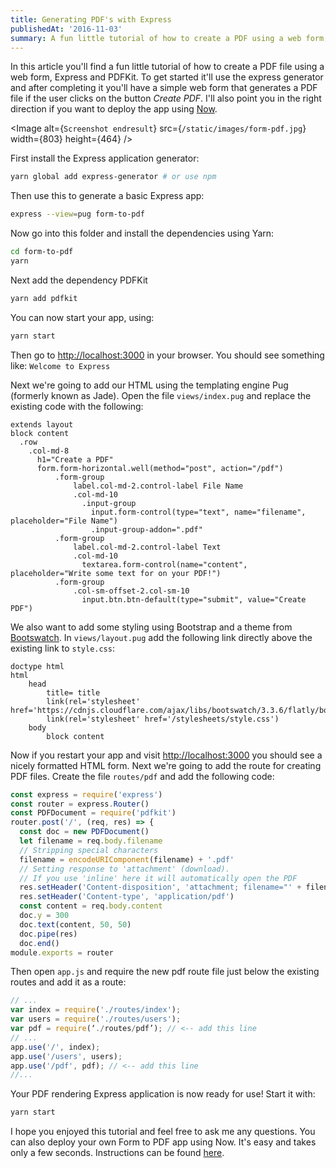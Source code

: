 ```yaml
---
title: Generating PDF's with Express
publishedAt: '2016-11-03'
summary: A fun little tutorial of how to create a PDF using a web form, Express and PDFKit
---
```


In this article you'll find a fun little tutorial of how to create a PDF file using a web form, Express and PDFKit. To get started it'll use the express generator and after completing it you'll have a simple web form that generates a PDF file if the user clicks on the button _Create PDF_. I'll also point you in the right direction if you want to deploy the app using [Now](https://zeit.co/now).

<Image
  alt={`Screenshot endresult`}
  src={`/static/images/form-pdf.jpg`}
  width={803}
  height={464}
/>

First install the Express application generator:

```bash
yarn global add express-generator # or use npm
```

Then use this to generate a basic Express app:

```bash
express --view=pug form-to-pdf
```

Now go into this folder and install the dependencies using Yarn:

```bash
cd form-to-pdf
yarn
```

Next add the dependency PDFKit

```bash
yarn add pdfkit
```

You can now start your app, using:

```bash
yarn start
```

Then go to [http://localhost:3000](http://localhost:3000) in your browser. You should see something like: `Welcome to Express`

Next we're going to add our HTML using the templating engine Pug (formerly known as Jade). Open the file `views/index.pug`
and replace the existing code with the following:

```pug
extends layout
block content
  .row
    .col-md-8
      h1="Create a PDF"
      form.form-horizontal.well(method="post", action="/pdf")
          .form-group
              label.col-md-2.control-label File Name
              .col-md-10
                .input-group
                  input.form-control(type="text", name="filename", placeholder="File Name")
                  .input-group-addon=".pdf"
          .form-group
              label.col-md-2.control-label Text
              .col-md-10
                textarea.form-control(name="content", placeholder="Write some text for on your PDF!")
          .form-group
              .col-sm-offset-2.col-sm-10
                input.btn.btn-default(type="submit", value="Create PDF")
```

We also want to add some styling using Bootstrap and a theme from [Bootswatch](https://bootswatch.com/). In `views/layout.pug` add the following link directly above the existing link to `style.css`:

```pug
doctype html
html
    head
        title= title
        link(rel='stylesheet' href='https://cdnjs.cloudflare.com/ajax/libs/bootswatch/3.3.6/flatly/bootstrap.min.css')
        link(rel='stylesheet' href='/stylesheets/style.css')
    body
        block content
```

Now if you restart your app and visit [http://localhost:3000](http://localhost:3000) you should see a nicely formatted HTML form. Next we're going to add the route for creating PDF files. Create the file `routes/pdf` and add the following code:

```js
const express = require('express')
const router = express.Router()
const PDFDocument = require('pdfkit')
router.post('/', (req, res) => {
  const doc = new PDFDocument()
  let filename = req.body.filename
  // Stripping special characters
  filename = encodeURIComponent(filename) + '.pdf'
  // Setting response to 'attachment' (download).
  // If you use 'inline' here it will automatically open the PDF
  res.setHeader('Content-disposition', 'attachment; filename="' + filename + '"')
  res.setHeader('Content-type', 'application/pdf')
  const content = req.body.content
  doc.y = 300
  doc.text(content, 50, 50)
  doc.pipe(res)
  doc.end()
module.exports = router
```

Then open `app.js` and require the new pdf route file just below the existing routes and add it as a route:

```js
// ...
var index = require('./routes/index');
var users = require('./routes/users');
var pdf = require(‘./routes/pdf’); // <-- add this line
// ...
app.use('/', index);
app.use('/users', users);
app.use('/pdf', pdf); // <-- add this line
//...
```

Your PDF rendering Express application is now ready for use! Start
it with:

```bash
yarn start
```

I hope you enjoyed this tutorial and feel free to ask me any questions. You can also deploy your own Form to PDF app using Now. It's easy and takes only a few seconds. Instructions can be found [here](https://zeit.co/now).
